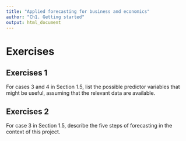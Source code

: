 ```yaml
---
title: "Applied forecasting for business and economics"
author: "Ch1. Getting started"
output: html_document
---
```


# Exercises

## Exercises 1

For cases 3 and 4 in Section 1.5, list the possible predictor variables that might be useful, assuming that the relevant data are available.


## Exercises 2

For case 3 in Section 1.5, describe the five steps of forecasting in the context of this project.

